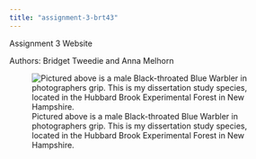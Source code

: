 ```yaml
---
title: "assignment-3-brt43"
---
```


Assignment 3 Website

Authors: Bridget Tweedie and Anna Melhorn

![Pictured above is a male Black-throated Blue Warbler in photographers grip. This is my dissertation study species, located in the Hubbard Brook Experimental Forest in New Hampshire. ](images/20250612-hubbard-brook-rg-174.jpg)
